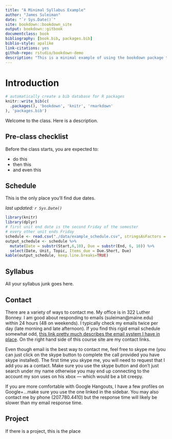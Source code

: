 ```yaml
--- 
title: "A Minimal Syllabus Example"
author: "James Suleiman"
date: "`r Sys.Date()`"
site: bookdown::bookdown_site
output: bookdown::gitbook
documentclass: book
bibliography: [book.bib, packages.bib]
biblio-style: apalike
link-citations: yes
github-repo: rstudio/bookdown-demo
description: "This is a minimal example of using the bookdown package to write a book. The output format for this example is bookdown::gitbook."
---
```


# Introduction {-}

```r
# automatically create a bib database for R packages
knitr::write_bib(c(
  .packages(), 'bookdown', 'knitr', 'rmarkdown'
), 'packages.bib')
```

Welcome to the class. Here is a description.

## Pre-class checklist {-}

Before the class starts, you are expected to:

* do this
* then this
* and even this

## Schedule {-}

This is the only place you'll find due dates.

_last updated: `r Sys.Date()`_
```r
library(knitr)
library(dplyr)
# first unit end date is the second Friday of the semester
# every other unit ends Friday
schedule <- read.csv("./data/example_schedule.csv", stringsAsFactors = FALSE)
output_schedule <- schedule %>%
  mutate(Date = substr(Start,6,10), Due = substr(End, 6, 10)) %>%
  select(Date, Unit, Topic, Items_due = Due.Short, Due)
kable(output_schedule, keep.line.breaks=TRUE)
```

## Syllabus {-}

All your syllabus junk goes here.

## Contact {-}

There are a variety of ways to contact me. My office is in 322 Luther Bonney. I am good about responding to emails (suleiman@maine.edu) within 24 hours (48 on weekends). I typically check my emails twice per day (late morning and late afternoon). If you find this rigid email schedule somewhat odd, [this link pretty much describes the email system I have in place](http://www.asianefficiency.com/email-management/simple-guide-to-managing-your-email/). On the right hand side of this course site are my contact links.

Even though email is the best way to contact me, feel free to skype me (you can just click on the skype button to complete the call provided you have skype installed). The first time you skype me, you will need to request that I add you as a contact. Make sure you use the skype button and don’t just search under my name otherwise you may end up connecting to the account my son uses on his xbox — which would be a bit creepy.

If you are more comfortable with Google Hangouts, I have a few profiles on Google+…make sure you use the one linked in the sidebar. You may also contact me by phone (207.780.4410) but the response time will likely be slower than my email response time.

## Project {-}

If there is a project, this is the place